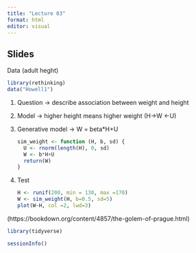 ```yaml
---
title: "Lecture 03"
format: html
editor: visual
---
```


## Slides

Data (adult heght)

```r
library(rethinking)
data("Howell1")

```

1.   Question -\> describe association between weight and height

2.  Model -\> higher height means higher weight (H-\>W \<-U)

3.  Generative model -\> W = beta\*H+U

    ```r
    sim_weight <- function (H, b, sd) {
      U <- rnorm(length(H), 0, sd)
      W <- b*H+U
      return(W)
    }
    ```

4.  Test

    ```r
    H <- runif(200, min = 130, max =170)
    W <- sim_weight(H, b=0.5, sd=5)
    plot(W~H, col =2, lwd=3)
    ```

(https://bookdown.org/content/4857/the-golem-of-prague.html)

```r
library(tidyverse)

```

```r
sessionInfo()
```
